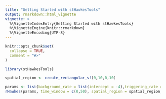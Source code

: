 ```yaml
---
title: "Getting Started with stHawkesTools"
output: rmarkdown::html_vignette
vignette: >
  %\VignetteIndexEntry{Getting Started with stHawkesTools}
  %\VignetteEngine{knitr::rmarkdown}
  %\VignetteEncoding{UTF-8}
---
```


```r
knitr::opts_chunk$set(
  collapse = TRUE,
  comment = "#>"
)
```

```r
library(stHawkesTools)
```

```r
spatial_region <- create_rectangular_sf(0,10,0,10)

params <- list(background_rate = list(intercept = -4),triggering_rate = 0.75,spatial = list(mean = 0, sd = .75),temporal = list(rate = 2))
rHawkes(params, time_window = c(0,50), spatial_region = spatial_region, spatial_burnin = 1)
```

